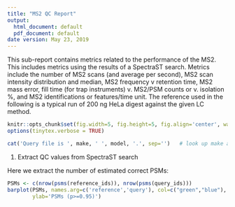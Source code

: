 ```yaml
---
title: "MS2 QC Report"
output:
  html_document: default
  pdf_document: default
date version: May 23, 2019
---
```


This sub-report contains metrics related to the performance of the MS2. This includes metrics using the results of a SpectraST search. Metrics include the number of MS2 scans (and average per second), MS2 scan intensity distribution and median, MS2 frequency v retention time, MS2 mass error, fill time (for trap instruments) v. MS2/PSM counts or v. isolation %, and MS2 identifications or features/time unit. The reference used in the following is a typical run of 200 ng HeLa digest against the given LC method.


```r
knitr::opts_chunk$set(fig.width=5, fig.height=5, fig.align='center', warning=FALSE, message=FALSE, error=TRUE)
options(tinytex.verbose = TRUE)
```


```r
cat('Query file is ', make, ' ', model, '.', sep='')   # look up make and model of file for QC    
```


1. Extract QC values from SpectraST search

Here we extract the number of estimated correct PSMs:

```r
PSMs <- c(nrow(psms(reference_ids)), nrow(psms(query_ids)))
barplot(PSMs, names.arg=c('reference','query'), col=c("green","blue"),
        ylab='PSMs (p>=0.95)')

```
\begin{center}Figure 1: Number of PSMs from SpectraST library search of reference (green) and query (blue).\end{center}
